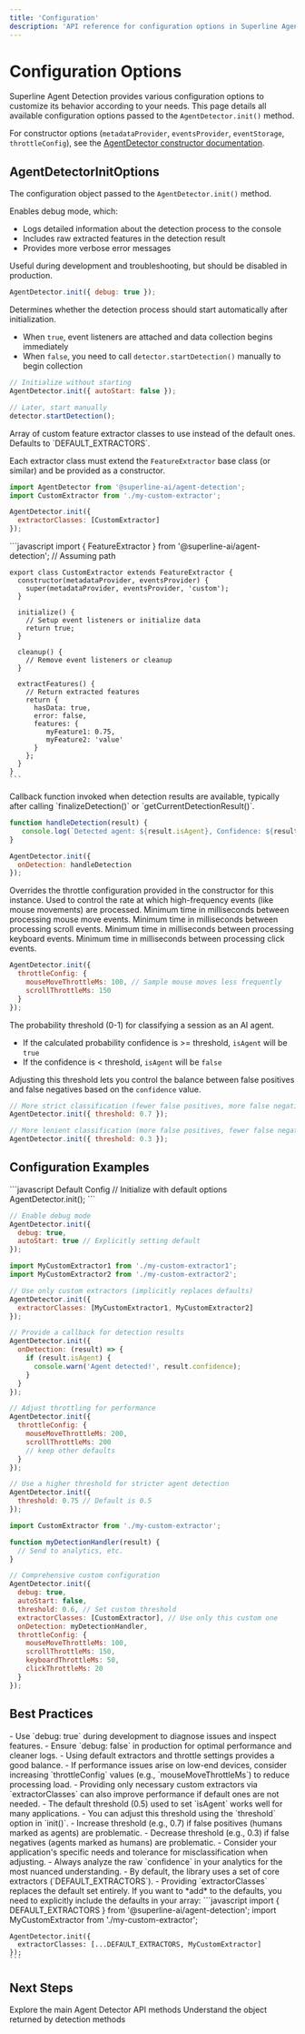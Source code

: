 ```yaml
---
title: 'Configuration'
description: 'API reference for configuration options in Superline Agent Detection'
---
```


# Configuration Options

Superline Agent Detection provides various configuration options to customize its behavior according to your needs. This page details all available configuration options passed to the `AgentDetector.init()` method.

For constructor options (`metadataProvider`, `eventsProvider`, `eventStorage`, `throttleConfig`), see the [AgentDetector constructor documentation](/api-reference/agent-detector#constructor).

## AgentDetectorInitOptions

The configuration object passed to the `AgentDetector.init()` method.

<ResponseField name="debug" type="boolean" default="false">
  Enables debug mode, which:
  
  - Logs detailed information about the detection process to the console
  - Includes raw extracted features in the detection result
  - Provides more verbose error messages
  
  Useful during development and troubleshooting, but should be disabled in production.
  
  ```javascript
  AgentDetector.init({ debug: true });
  ```
</ResponseField>

<ResponseField name="autoStart" type="boolean" default="true">
  Determines whether the detection process should start automatically after initialization.
  
  - When `true`, event listeners are attached and data collection begins immediately
  - When `false`, you need to call `detector.startDetection()` manually to begin collection
  
  ```javascript
  // Initialize without starting
  AgentDetector.init({ autoStart: false });
  
  // Later, start manually
  detector.startDetection();
  ```
</ResponseField>

<ResponseField name="extractorClasses" type="ExtractorClass[]" optional>
  Array of custom feature extractor classes to use instead of the default ones. Defaults to `DEFAULT_EXTRACTORS`.
  
  Each extractor class must extend the `FeatureExtractor` base class (or similar) and be provided as a constructor.
  
  ```javascript
  import AgentDetector from '@superline-ai/agent-detection';
  import CustomExtractor from './my-custom-extractor';
  
  AgentDetector.init({
    extractorClasses: [CustomExtractor]
  });
  ```
  
  <Expandable title="Custom Extractor Structure (Conceptual)">
    ```javascript
    import { FeatureExtractor } from '@superline-ai/agent-detection'; // Assuming path
    
    export class CustomExtractor extends FeatureExtractor {
      constructor(metadataProvider, eventsProvider) {
        super(metadataProvider, eventsProvider, 'custom');
      }
      
      initialize() {
        // Setup event listeners or initialize data
        return true;
      }
      
      cleanup() {
        // Remove event listeners or cleanup
      }
      
      extractFeatures() {
        // Return extracted features
        return {
          hasData: true,
          error: false,
          features: {
             myFeature1: 0.75,
             myFeature2: 'value'
          }
        };
      }
    }
    ```
  </Expandable>
</ResponseField>

<ResponseField name="onDetection" type="(result: DetectionResult) => void" optional>
  Callback function invoked when detection results are available, typically after calling `finalizeDetection()` or `getCurrentDetectionResult()`.
  
  ```javascript
  function handleDetection(result) {
     console.log(`Detected agent: ${result.isAgent}, Confidence: ${result.confidence}`);
  }
  
  AgentDetector.init({
    onDetection: handleDetection
  });
  ```
</ResponseField>

<ResponseField name="throttleConfig" type="ThrottleConfig" optional>
  Overrides the throttle configuration provided in the constructor for this instance.
  Used to control the rate at which high-frequency events (like mouse movements) are processed.

  <Expandable title="ThrottleConfig properties">
    <ResponseField name="mouseMoveThrottleMs" type="number" default="50">
       Minimum time in milliseconds between processing mouse move events.
    </ResponseField>
    <ResponseField name="scrollThrottleMs" type="number" default="100">
       Minimum time in milliseconds between processing scroll events.
    </ResponseField>
    <ResponseField name="keyboardThrottleMs" type="number" default="20">
       Minimum time in milliseconds between processing keyboard events.
    </ResponseField>
    <ResponseField name="clickThrottleMs" type="number" default="10">
       Minimum time in milliseconds between processing click events.
    </ResponseField>
  </Expandable>

  ```javascript
  AgentDetector.init({
    throttleConfig: {
      mouseMoveThrottleMs: 100, // Sample mouse moves less frequently
      scrollThrottleMs: 150
    }
  });
  ```
</ResponseField>

<ResponseField name="threshold" type="number" optional default="0.5">
  The probability threshold (0-1) for classifying a session as an AI agent.
  
  - If the calculated probability confidence is >= threshold, `isAgent` will be `true`
  - If the confidence is < threshold, `isAgent` will be `false`
  
  Adjusting this threshold lets you control the balance between false positives and false negatives based on the `confidence` value.
  
  ```javascript
  // More strict classification (fewer false positives, more false negatives)
  AgentDetector.init({ threshold: 0.7 });
  
  // More lenient classification (more false positives, fewer false negatives)
  AgentDetector.init({ threshold: 0.3 });
  ```
</ResponseField>

## Configuration Examples

<CodeGroup>
  ```javascript Default Config
  // Initialize with default options
  AgentDetector.init();
  ```
  
  ```javascript Debug Mode
  // Enable debug mode
  AgentDetector.init({
    debug: true,
    autoStart: true // Explicitly setting default
  });
  ```
  
  ```javascript Custom Extractors Only
  import MyCustomExtractor1 from './my-custom-extractor1';
  import MyCustomExtractor2 from './my-custom-extractor2';
  
  // Use only custom extractors (implicitly replaces defaults)
  AgentDetector.init({
    extractorClasses: [MyCustomExtractor1, MyCustomExtractor2]
  });
  ```
  
  ```javascript Detection Callback
  // Provide a callback for detection results
  AgentDetector.init({
    onDetection: (result) => {
      if (result.isAgent) {
        console.warn('Agent detected!', result.confidence);
      }
    }
  });
  ```
  
  ```javascript Custom Throttle
  // Adjust throttling for performance
  AgentDetector.init({
    throttleConfig: {
      mouseMoveThrottleMs: 200,
      scrollThrottleMs: 200
      // keep other defaults
    }
  });
  ```

  ```javascript Custom Threshold
  // Use a higher threshold for stricter agent detection
  AgentDetector.init({
    threshold: 0.75 // Default is 0.5
  });
  ```

  ```javascript Complete Custom Config
  import CustomExtractor from './my-custom-extractor';
  
  function myDetectionHandler(result) {
    // Send to analytics, etc.
  }
  
  // Comprehensive custom configuration
  AgentDetector.init({
    debug: true,
    autoStart: false,
    threshold: 0.6, // Set custom threshold
    extractorClasses: [CustomExtractor], // Use only this custom one
    onDetection: myDetectionHandler,
    throttleConfig: {
      mouseMoveThrottleMs: 100,
      scrollThrottleMs: 150,
      keyboardThrottleMs: 50,
      clickThrottleMs: 20
    }
  });
  ```
</CodeGroup>

## Best Practices

<Accordion title="Production vs. Development">
  - Use `debug: true` during development to diagnose issues and inspect features.
  - Ensure `debug: false` in production for optimal performance and cleaner logs.
</Accordion>

<Accordion title="Performance Considerations">
  - Using default extractors and throttle settings provides a good balance.
  - If performance issues arise on low-end devices, consider increasing `throttleConfig` values (e.g., `mouseMoveThrottleMs`) to reduce processing load.
  - Providing only necessary custom extractors via `extractorClasses` can also improve performance if default ones are not needed.
</Accordion>

<Accordion title="Threshold Adjustment">
  - The default threshold (0.5) used to set `isAgent` works well for many applications.
  - You can adjust this threshold using the `threshold` option in `init()`.
  - Increase threshold (e.g., 0.7) if false positives (humans marked as agents) are problematic.
  - Decrease threshold (e.g., 0.3) if false negatives (agents marked as humans) are problematic.
  - Consider your application's specific needs and tolerance for misclassification when adjusting.
  - Always analyze the raw `confidence` in your analytics for the most nuanced understanding.
</Accordion>

<Accordion title="Extractor Management">
  - By default, the library uses a set of core extractors (`DEFAULT_EXTRACTORS`).
  - Providing `extractorClasses` replaces the default set entirely. If you want to *add* to the defaults, you need to explicitly include the defaults in your array:
    ```javascript
    import { DEFAULT_EXTRACTORS } from '@superline-ai/agent-detection';
    import MyCustomExtractor from './my-custom-extractor';

    AgentDetector.init({
      extractorClasses: [...DEFAULT_EXTRACTORS, MyCustomExtractor]
    });
    ```
</Accordion>

## Next Steps

<CardGroup cols={2}>
  <Card
    title="Agent Detector"
    icon="magnifying-glass"
    href="/api-reference/agent-detector"
  >
    Explore the main Agent Detector API methods
  </Card>
  <Card
    title="Detection Result"
    icon="file-code"
    href="/api-reference/detection-result"
  >
    Understand the object returned by detection methods
  </Card>
</CardGroup> 